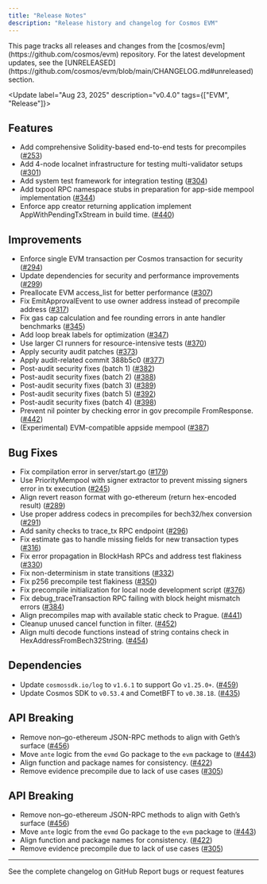 ```yaml
---
title: "Release Notes"
description: "Release history and changelog for Cosmos EVM"
---
```


<Info>
  This page tracks all releases and changes from the [cosmos/evm](https://github.com/cosmos/evm) repository.
  For the latest development updates, see the [UNRELEASED](https://github.com/cosmos/evm/blob/main/CHANGELOG.md#unreleased) section.
</Info>

<Update label="Aug 23, 2025" description="v0.4.0" tags={["EVM", "Release"]}>
##  Features

* Add comprehensive Solidity-based end-to-end tests for precompiles ([#253](https://github.com/cosmos/evm/pull/253))
* Add 4-node localnet infrastructure for testing multi-validator setups ([#301](https://github.com/cosmos/evm/pull/301))
* Add system test framework for integration testing ([#304](https://github.com/cosmos/evm/pull/304))
* Add txpool RPC namespace stubs in preparation for app-side mempool implementation ([#344](https://github.com/cosmos/evm/pull/344))
* Enforce app creator returning application implement AppWithPendingTxStream in build time. ([#440](https://github.com/cosmos/evm/pull/440))

##  Improvements

* Enforce single EVM transaction per Cosmos transaction for security ([#294](https://github.com/cosmos/evm/pull/294))
* Update dependencies for security and performance improvements ([#299](https://github.com/cosmos/evm/pull/299))
* Preallocate EVM access_list for better performance ([#307](https://github.com/cosmos/evm/pull/307))
* Fix EmitApprovalEvent to use owner address instead of precompile address ([#317](https://github.com/cosmos/evm/pull/317))
* Fix gas cap calculation and fee rounding errors in ante handler benchmarks ([#345](https://github.com/cosmos/evm/pull/345))
* Add loop break labels for optimization ([#347](https://github.com/cosmos/evm/pull/347))
* Use larger CI runners for resource-intensive tests ([#370](https://github.com/cosmos/evm/pull/370))
* Apply security audit patches ([#373](https://github.com/cosmos/evm/pull/373))
* Apply audit-related commit 388b5c0 ([#377](https://github.com/cosmos/evm/pull/377))
* Post-audit security fixes (batch 1) ([#382](https://github.com/cosmos/evm/pull/382))
* Post-audit security fixes (batch 2) ([#388](https://github.com/cosmos/evm/pull/388))
* Post-audit security fixes (batch 3) ([#389](https://github.com/cosmos/evm/pull/389))
* Post-audit security fixes (batch 5) ([#392](https://github.com/cosmos/evm/pull/392))
* Post-audit security fixes (batch 4) ([#398](https://github.com/cosmos/evm/pull/398))
* Prevent nil pointer by checking error in gov precompile FromResponse. ([#442](https://github.com/cosmos/evm/pull/442))
* (Experimental) EVM-compatible appside mempool ([#387](https://github.com/cosmos/evm/pull/387))

##  Bug Fixes

* Fix compilation error in server/start.go ([#179](https://github.com/cosmos/evm/pull/179))
* Use PriorityMempool with signer extractor to prevent missing signers error in tx execution ([#245](https://github.com/cosmos/evm/pull/245))
* Align revert reason format with go-ethereum (return hex-encoded result) ([#289](https://github.com/cosmos/evm/pull/289))
* Use proper address codecs in precompiles for bech32/hex conversion ([#291](https://github.com/cosmos/evm/pull/291))
* Add sanity checks to trace_tx RPC endpoint ([#296](https://github.com/cosmos/evm/pull/296))
* Fix estimate gas to handle missing fields for new transaction types ([#316](https://github.com/cosmos/evm/pull/316))
* Fix error propagation in BlockHash RPCs and address test flakiness ([#330](https://github.com/cosmos/evm/pull/330))
* Fix non-determinism in state transitions ([#332](https://github.com/cosmos/evm/pull/332))
* Fix p256 precompile test flakiness ([#350](https://github.com/cosmos/evm/pull/350))
* Fix precompile initialization for local node development script ([#376](https://github.com/cosmos/evm/pull/376))
* Fix debug_traceTransaction RPC failing with block height mismatch errors ([#384](https://github.com/cosmos/evm/pull/384))
* Align precompiles map with available static check to Prague. ([#441](https://github.com/cosmos/evm/pull/441))
* Cleanup unused cancel function in filter. ([#452](https://github.com/cosmos/evm/pull/452))
* Align multi decode functions instead of string contains check in HexAddressFromBech32String. ([#454](https://github.com/cosmos/evm/pull/454))

##  Dependencies

* Update `cosmossdk.io/log` to `v1.6.1` to support Go `v1.25.0+`. ([#459](https://github.com/cosmos/evm/pull/459))
* Update Cosmos SDK to `v0.53.4` and CometBFT to `v0.38.18`. ([#435](https://github.com/cosmos/evm/pull/435))

##  API Breaking

* Remove non–go-ethereum JSON-RPC methods to align with Geth’s surface ([#456](https://github.com/cosmos/evm/pull/456))
* Move `ante` logic from the `evmd` Go package to the `evm` package to ([#443](https://github.com/cosmos/evm/pull/443))
* Align function and package names for consistency. ([#422](https://github.com/cosmos/evm/pull/422))
* Remove evidence precompile due to lack of use cases ([#305](https://github.com/cosmos/evm/pull/305))

##  API Breaking

* Remove non–go-ethereum JSON-RPC methods to align with Geth’s surface ([#456](https://github.com/cosmos/evm/pull/456))
* Move `ante` logic from the `evmd` Go package to the `evm` package to ([#443](https://github.com/cosmos/evm/pull/443))
* Align function and package names for consistency. ([#422](https://github.com/cosmos/evm/pull/422))
* Remove evidence precompile due to lack of use cases ([#305](https://github.com/cosmos/evm/pull/305))
</Update>

---

<CardGroup cols={2}>
  <Card title="View Full Changelog" icon="github" href="https://github.com/cosmos/evm/blob/main/CHANGELOG.md">
    See the complete changelog on GitHub
  </Card>
  <Card title="Report Issues" icon="bug" href="https://github.com/cosmos/evm/issues">
    Report bugs or request features
  </Card>
</CardGroup>
